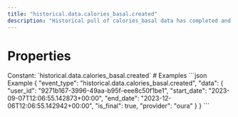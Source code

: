 ```yaml
---
title: "historical.data.calories_basal.created"
description: "Historical pull of calories_basal data has completed and you can now pull data for this resource."
---
```

# Properties
<ResponseField name="event_type" type="const string" required="true">
Constant: `historical.data.calories_basal.created`
</ResponseField>
<ResponseField name="data" type="HistoricalDataCreated" required="true">
<Expandable title="HistoricalDataCreated" defaultOpen="true">
<ResponseField name="user_id" type="string" required="true">
</ResponseField>
<ResponseField name="start_date" type="string" required="true">
</ResponseField>
<ResponseField name="end_date" type="string" required="true">
</ResponseField>
<ResponseField name="is_final" type="boolean" required="true">
</ResponseField>
<ResponseField name="provider" type="string" required="true">
</ResponseField>
</Expandable>
</ResponseField>
# Examples
<CodeGroup>
```json Example
{
  "event_type": "historical.data.calories_basal.created",
  "data": {
    "user_id": "9271b167-3996-49aa-b95f-eee8c50f1be1",
    "start_date": "2023-09-07T12:06:55.142873+00:00",
    "end_date": "2023-12-06T12:06:55.142942+00:00",
    "is_final": true,
    "provider": "oura"
  }
}
```
</CodeGroup>
